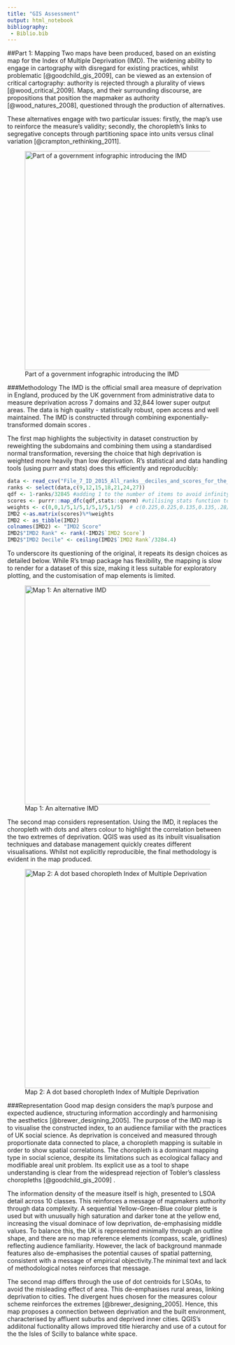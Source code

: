 ```yaml
---
title: "GIS Assessment"
output: html_notebook
bibliography: 
 - Biblio.bib
---
```

##Part 1: Mapping
Two maps have been produced, based on an existing map for the Index of Multiple Deprivation (IMD). The widening ability to engage in cartography with disregard for existing practices, whilst problematic [@goodchild_gis_2009], can be viewed as an extension of critical cartography: authority is rejected through a plurality of views [@wood_critical_2009]. Maps, and their surrounding discourse, are propositions that position the mapmaker as authority [@wood_natures_2008], questioned through the production of alternatives.

These alternatives engage with two particular issues: firstly, the map’s use to reinforce the measure’s validity; secondly, the choropleth’s links to segregative concepts through partitioning space into units versus clinal variation [@crampton_rethinking_2011].

![Part of a government infographic introducing the IMD](IMD.png){width=500}

###Methodology
The IMD is the official small area measure of deprivation in England, produced by the UK government from administrative data to measure deprivation across 7 domains and 32,844 lower super output areas. The data is high quality - statistically robust, open access and well maintained. The IMD is constructed through combining exponentially-transformed domain scores .

The first map highlights the subjectivity in dataset construction by reweighting the subdomains and combining them using a standardised normal transformation, reversing the choice that high deprivation is weighted more heavily than low deprivation. R’s statistical and data handling tools (using purrr and stats) does this efficiently and reproducibly:

```r
data <- read_csv("File_7_ID_2015_All_ranks__deciles_and_scores_for_the_Indices_of_Deprivation__and_population_denominators.csv")
ranks <- select(data,c(9,12,15,18,21,24,27))
qdf <- 1-ranks/32845 #adding 1 to the number of items to avoid infinity errors
scores <- purrr::map_dfc(qdf,stats::qnorm) #utilising stats function to create a standardised normal distribution
weights <- c(0,0,1/5,1/5,1/5,1/5,1/5)  # c(0.225,0.225,0.135,0.135,.28/3,.28/3,.28/3) are the original weightings.
IMD2 <-as.matrix(scores)%*%weights
IMD2 <- as_tibble(IMD2)
colnames(IMD2) <- "IMD2 Score"
IMD2$"IMD2 Rank" <- rank(-IMD2$`IMD2 Score`)
IMD2$"IMD2 Decile" <- ceiling(IMD2$`IMD2 Rank`/3284.4)
```

To underscore its questioning of the original, it repeats its design choices as detailed below. While R’s tmap package has flexibility, the mapping is slow to render for a dataset of this size, making it less suitable for exploratory plotting, and the customisation of map elements is limited.

![Map 1: An alternative IMD](map1clip.png){width=500}

The second map considers representation. Using the IMD, it replaces the choropleth with dots and alters colour to highlight the correlation between the two extremes of deprivation. QGIS was used as its inbuilt visualisation techniques and database management quickly creates different visualisations. Whilst not explicitly reproducible, the final methodology is evident in the map produced. 

![Map 2: A dot based choropleth Index of Multiple Deprivation](map2clip.png){width=500}

###Representation
Good map design considers the map’s purpose and expected audience, structuring information accordingly and harmonising the aesthetics [@brewer_designing_2005]. The purpose of the IMD map is to visualise the constructed index, to an audience familiar with the practices of UK social science. As deprivation is conceived and measured through proportionate data connected to place, a choropleth mapping is suitable in order to show spatial correlations. The choropleth is a dominant mapping type in social science, despite its limitations such as ecological fallacy and modifiable areal unit problem. Its explicit use as a tool to shape understanding is clear from the widespread rejection of Tobler’s classless choropleths [@goodchild_gis_2009] .

The information density of the measure itself is high, presented to LSOA detail across 10 classes. This reinforces a message of mapmakers authority through data complexity. A sequential Yellow-Green-Blue colour plette is used but with unusually high saturation and darker tone at the yellow end, increasing the visual dominace of low deprivation, de-emphasising middle values. To balance this, the UK is represented minimally through an outline shape, and there are no map reference elements (compass, scale, gridlines) reflecting audience familiarity. However, the lack of background manmade features also de-emphasises the potential causes of spatial patterning, consistent with a message of empirical objectivity.The minimal text and lack of methodological notes reinforces that message. 

The second map differs through the use of dot centroids for LSOAs, to avoid the misleading effect of area. This de-emphasises rural areas, linking deprivation to cities. The divergent hues chosen for the measures colour scheme reinforces the extremes [@brewer_designing_2005]. Hence, this map proposes a connection between deprivation and the built environment, characterised by affluent suburbs and deprived inner cities. QGIS's addiitonal fuctionality allows improved title hierarchy and use of a cutout for the  the Isles of Scilly to balance white space.  










